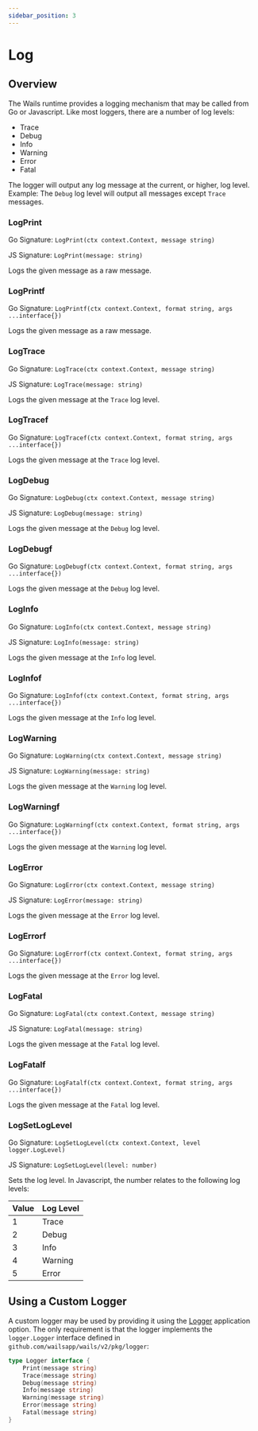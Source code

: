 ```yaml
---
sidebar_position: 3
---
```


# Log

## Overview

The Wails runtime provides a logging mechanism that may be called from Go or Javascript. Like most
loggers, there are a number of log levels:

- Trace
- Debug
- Info
- Warning
- Error
- Fatal

The logger will output any log message at the current, or higher, log level. Example: The `Debug` log
level will output all messages except `Trace` messages.

### LogPrint

Go Signature: `LogPrint(ctx context.Context, message string)`

JS Signature: `LogPrint(message: string)`

Logs the given message as a raw message.

### LogPrintf

Go Signature: `LogPrintf(ctx context.Context, format string, args ...interface{})`

Logs the given message as a raw message.

### LogTrace

Go Signature: `LogTrace(ctx context.Context, message string)`

JS Signature: `LogTrace(message: string)`

Logs the given message at the `Trace` log level.

### LogTracef

Go Signature: `LogTracef(ctx context.Context, format string, args ...interface{})`

Logs the given message at the `Trace` log level.

### LogDebug

Go Signature: `LogDebug(ctx context.Context, message string)`

JS Signature: `LogDebug(message: string)`

Logs the given message at the `Debug` log level.

### LogDebugf

Go Signature: `LogDebugf(ctx context.Context, format string, args ...interface{})`

Logs the given message at the `Debug` log level.

### LogInfo

Go Signature: `LogInfo(ctx context.Context, message string)`

JS Signature: `LogInfo(message: string)`

Logs the given message at the `Info` log level.

### LogInfof

Go Signature: `LogInfof(ctx context.Context, format string, args ...interface{})`

Logs the given message at the `Info` log level.

### LogWarning

Go Signature: `LogWarning(ctx context.Context, message string)`

JS Signature: `LogWarning(message: string)`

Logs the given message at the `Warning` log level.

### LogWarningf

Go Signature: `LogWarningf(ctx context.Context, format string, args ...interface{})`

Logs the given message at the `Warning` log level.

### LogError

Go Signature: `LogError(ctx context.Context, message string)`

JS Signature: `LogError(message: string)`

Logs the given message at the `Error` log level.

### LogErrorf

Go Signature: `LogErrorf(ctx context.Context, format string, args ...interface{})`

Logs the given message at the `Error` log level.

### LogFatal

Go Signature: `LogFatal(ctx context.Context, message string)`

JS Signature: `LogFatal(message: string)`

Logs the given message at the `Fatal` log level.

### LogFatalf

Go Signature: `LogFatalf(ctx context.Context, format string, args ...interface{})`

Logs the given message at the `Fatal` log level.

### LogSetLogLevel

Go Signature: `LogSetLogLevel(ctx context.Context, level logger.LogLevel)`

JS Signature: `LogSetLogLevel(level: number)`

Sets the log level. In Javascript, the number relates to the following log levels:

| Value | Log Level |
| ----- | --------- |
| 1     | Trace     |
| 2     | Debug     |
| 3     | Info      |
| 4     | Warning   |
| 5     | Error     |

## Using a Custom Logger

A custom logger may be used by providing it using the [Logger](../options.mdx#logger)
application option. The only requirement is that the logger implements the `logger.Logger` interface
defined in `github.com/wailsapp/wails/v2/pkg/logger`:

```go title="logger.go"
type Logger interface {
	Print(message string)
	Trace(message string)
	Debug(message string)
	Info(message string)
	Warning(message string)
	Error(message string)
	Fatal(message string)
}
```
